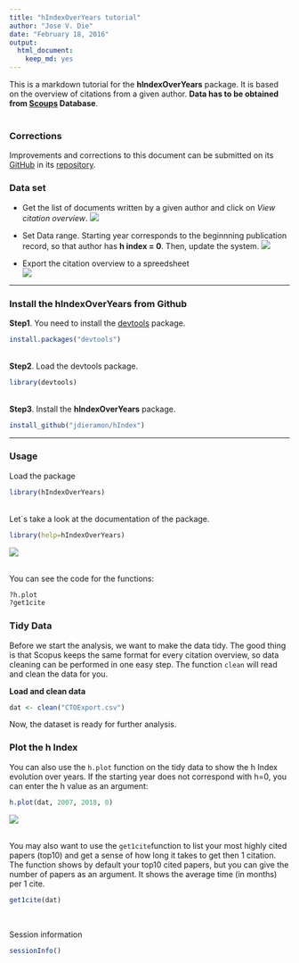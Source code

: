 ```yaml
---
title: "hIndexOverYears tutorial"
author: "Jose V. Die"
date: "February 18, 2016"
output: 
  html_document: 
    keep_md: yes
---
```

  
This is a markdown tutorial for the **hIndexOverYears** package. It is based on the overview of citations from a given author. **Data has to be obtained from [Scoups](www.scopus.com) Database**.  
<br>  
  
### Corrections

Improvements and corrections to this document can be submitted on its [GitHub](https://github.com/jdieramon/hIndex/blob/master/tutorial.Rmd) in its [repository](https://github.com/jdieramon/hIndex).

### Data set
* Get the list of documents written by a given author and click on *View citation overview*.
![](figures/fig1.png)
  

* Set Data range. Starting year corresponds to the beginnning publication record, so that author has **h index = 0**. Then, update the system. 
![](figures/fig2.png)
  
* Export the citation overview to a spreedsheet  
![](figures/fig3.png)

***
  
### Install the hIndexOverYears from Github
**Step1**. You need to install the [devtools](https://github.com/hadley/devtools) package.
```r
install.packages("devtools")
```
<br>
**Step2**. Load the devtools package.
```r
library(devtools)
```
<br>
**Step3**. Install the **hIndexOverYears** package. 
```r
install_github("jdieramon/hIndex")
```

***
  
### Usage
Load the package
```r
library(hIndexOverYears)
```

<br>
Let´s take a look at the documentation of the package.
```r
library(help=hIndexOverYears)
```
![](figures/fig4.png)

<br>
You can see the code for the functions:
```r
?h.plot
?get1cite
```

### Tidy Data  
Before we start the analysis, we want to make the data tidy. The good thing is that Scopus keeps the same format for every citation overview, so data cleaning can be performed in one easy step. The function `clean` will read and clean the data for you.

**Load and clean data**
```r
dat <- clean("CTOExport.csv")
```

Now, the dataset is ready for further analysis.  
    
  
### Plot the h Index  
You can also use the `h.plot` function on the tidy data to show the h Index evolution over years. If the starting year does not correspond with h=0, you can enter the h value as an argument:
```r
h.plot(dat, 2007, 2018, 0)
```
![](figures/Rplot.png)

<br>
You may also want to use the `get1cite`function to list your most highly cited papers (top10) and get a sense of how long it takes to get then 1 citation. 
The function shows by default your top10 cited papers, but you can give the number of papers as an argument. It shows the average time (in months) per 1 cite. 


```r
get1cite(dat)
```


<br>


  Session information
```r
sessionInfo()
```
